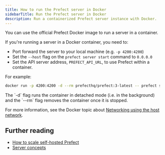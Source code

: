 ```yaml
---
title: How to run the Prefect server in Docker
sidebarTitle: Run the Prefect server in Docker
description: Run a containerized Prefect server instance with Docker.
---
```


You can use the official Prefect Docker image to run a server in a container.

If you're running a server in a Docker container, you need to:

- Port forward the server to your local machine (e.g. `-p 4200:4200`)
- Set the `--host` flag on the `prefect server start` command to `0.0.0.0`
- Set the API server address, `PREFECT_API_URL`, to use Prefect within a container.

For example:

```bash
docker run -p 4200:4200 -d --rm prefecthq/prefect:3-latest -- prefect server start --host 0.0.0.0
```

<Tip>
The `-d` flag runs the container in detached mode (i.e. in the background) and the `--rm` flag removes the container once it is stopped.
</Tip>

For more information, see the Docker topic about [Networking using the host network](https://docs.docker.com/network/network-tutorial-host/).

## Further reading

- [How to scale self-hosted Prefect](/v3/advanced/self-hosted)
- [Server concepts](/v3/concepts/server)